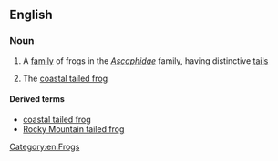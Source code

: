 ==English==
{{wikipedia}}

===Noun===
{{en-noun|head=[[tailed]] [[frog]]}}

# A [[family]] of frogs in the ''[[Ascaphidae]]'' family, having distinctive [[tails]]
# {{context|before 2001, after another similar species was discovered}} The [[coastal tailed frog]]

====Derived terms====
* [[coastal tailed frog]]
* [[Rocky Mountain tailed frog]]

[[Category:en:Frogs]]